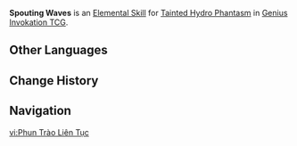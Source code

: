 {{Genius Invokation TCG Skill Infobox
|image      = Spouting Waves Character Card Skill.png
|type       = Elemental Skill
|character  = Tainted Hydro Phantasm
|element    = Hydro
|matching = 3
|effect     = Deals 2 {{Color|Hydro DMG}}.
|order      = 2
}}
'''Spouting Waves''' is an [[Character Card Elemental Skill|Elemental Skill]] for [[Tainted Hydro Phantasm (Character Card)|Tainted Hydro Phantasm]] in [[Genius Invokation TCG]].

==Other Languages==
{{Other Languages
|en       = Spouting Waves
|zhs      = 连波喷吐
|zhs_rm   = Liánbō Pēntǔ
|zht      = 連波噴吐
|zht_rm   = Liánbō Pēntǔ
|zh_tl    = Continuous Wave Spout
|ja       = バブル連射
|ja_rm    = Baburu Rensha
|ja_tl    = Bubble Barrage
|ko       = 연속 방울 분사
|ko_tl    = 
|es       = Chorro ondulante
|es_tl    = Undulating Jet
|fr       = Vague jaillissante
|fr_tl    = Spouting Wave
|ru       = Бурлящие волны
|ru_tl    = 
|th       = Spouting Waves
|vi       = Phun Trào Liên Tục
|vi_tl    = 
|de       = Sprudelnde Wellen
|de_tl    = Gushing Waves
|id       = Spouting Waves
|pt       = Ondas Crescentes
|pt_tl    = 
|tr       = Dalga Püskürtme
|tr_tl    = 
|it       = Onde spumeggianti
|it_tl    = 
}}

==Change History==
{{Change History|5.0}}

==Navigation==
{{Genius Invokation TCG Skill Navbox|Tainted Hydro Phantasm}}

[[vi:Phun Trào Liên Tục]]